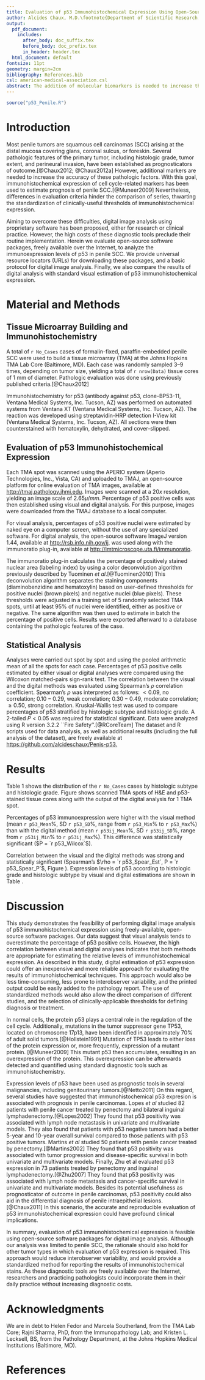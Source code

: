 ```yaml
---
title: Evaluation of p53 Immunohistochemical Expression Using Open-Source Software for Digital Image Analysis. A Tissue Microarray Study of Penile Squamous Cell Carcinomas
author: Alcides Chaux, M.D.\footnote{Department of Scientific Research, Norte University, Asunción; Centro para el Desarrollo de la Investigación Científica (CEDIC), Asunción} Arthur L. Burnett, M.D.\footnote{Department of Urology, Johns Hopkins Medical Institutions, Baltimore, MD} George J. Netto, M.D.\footnote{Departments of Urology, Oncology, and Pathology, Johns Hopkins Medical Institutions, Baltimore, MD}
output:
  pdf_document:
    includes:
      after_body: doc_suffix.tex
      before_body: doc_prefix.tex
      in_header: header.tex
  html_document: default
fontsize: 11pt
geometry: margin=2cm
bibliography: References.bib
csl: american-medical-association.csl
abstract: The addition of molecular biomarkers is needed to increase the accuracy of pathologic factors as prognosticators of outcome in penile squamous cell carcinomas (SCC). Evaluation of these biomarkers is usually carried out by immunohistochemistry. Herein we assess p53 immunohistochemical expression on tissue samples of penile SCC using freely-available, open-source software packages for digital image analysis. We also compared the results of digital analysis with standard visual estimation. Percentages of p53 positive cells were higher by visual estimation than by digital analysis. However, correlation was high between both methods. Our study shows that evaluation of p53 immunohistochemical expression is feasible using open-source software packages for digital image analysis. Although our analysis was limited to penile SCC, the rationale should also hold for other tumor types in which evaluation of p53 immunohistochemical expression is required. This approach would reduce interobserver variability, and would provide a standardized method for reporting the results of immunohistochemical stains. As these diagnostic tools are freely-available online, researchers and practicing pathologists could incorporate them in their daily practice without increasing diagnostic costs.
---
```


```r
source("p53_Penile.R")
```

# Introduction
Most penile tumors are squamous cell carcinomas (SCC) arising at the distal mucosa covering glans, coronal sulcus, or foreskin. Several pathologic features of the primary tumor, including histologic grade, tumor extent, and perineural invasion, have been established as prognosticators of outcome.[@Chaux2012; @Chaux2012a] However, additional markers are needed to increase the accuracy of these pathologic factors. With this goal, immunohistochemical expression of cell cycle-related markers has been used to estimate prognosis of penile SCC.[@Muneer2009] Nevertheless, differences in evaluation criteria hinder the comparison of series, thwarting the standardization of clinically-useful thresholds of immunohistochemical expression.

Aiming to overcome these difficulties, digital image analysis using proprietary software has been proposed, either for research or clinical practice. However, the high costs of these diagnostic tools preclude their routine implementation. Herein we evaluate open-source software packages, freely available over the Internet, to analyze the immunoexpression levels of p53 in penile SCC. We provide universal resource locators (URLs) for downloading these packages, and a basic protocol for digital image analysis. Finally, we also compare the results of digital analysis with standard visual estimation of p53 immunohistochemical expression.

# Material and Methods
## Tissue Microarray Building and Immunohistochemistry
A total of `r No_Cases` cases of formalin-fixed, paraffin-embedded penile SCC were used to build a tissue microarray (TMA) at the Johns Hopkins TMA Lab Core (Baltimore, MD). Each case was randomly sampled 3–9 times, depending on tumor size, yielding a total of `r nrow(Data)` tissue cores of 1 mm of diameter. Pathologic evaluation was done using previously published criteria.[@Chaux2012]

Immunohistochemistry for p53 (antibody against p53, clone-BP53-11, Ventana Medical Systems, Inc. Tucson, AZ) was performed on automated systems from Ventana XT (Ventana Medical Systems, Inc. Tucson, AZ). The reaction was developed using streptavidin-HRP detection I-View kit (Ventana Medical Systems, Inc. Tucson, AZ). All sections were then counterstained with hematoxylin, dehydrated, and cover-slipped.

## Evaluation of p53 Immunohistochemical Expression
Each TMA spot was scanned using the APERIO system (Aperio Technologies, Inc., Vista, CA) and uploaded to TMAJ, an open-source platform for online evaluation of TMA images, available at <http://tmaj.pathology.jhmi.edu>. Images were scanned at a $20x$ resolution, yielding an image scale of $2.65 \mu/mm$. Percentage of p53 positive cells was then established using visual and digital analysis. For this purpose, images were downloaded from the TMAJ database to a local computer.

For visual analysis, percentages of p53 positive nuclei were estimated by naked eye on a computer screen, without the use of any specialized software. For digital analysis, the open-source software ImageJ version 1.44, available at <http://rsb.info.nih.gov/ij>, was used along with the immunoratio plug-in, available at <http://imtmicroscope.uta.fi/immunoratio>.

The immunoratio plug-in calculates the percentage of positively stained nuclear area (labeling index) by using a color deconvolution algorithm previously described by Tuominen *et al*.[@Tuominen2010] This deconvolution algorithm separates the staining components (diaminobenzidine and hematoxylin) based on user-defined thresholds for positive nuclei (brown pixels) and negative nuclei (blue pixels). These thresholds were adjusted in a training set of 5 randomly selected TMA spots, until at least 95% of nuclei were identified, either as positive or negative. The same algorithm was then used to estimate in batch the percentage of positive cells. Results were exported afterward to a database containing the pathologic features of the case.

## Statistical Analysis
Analyses were carried out spot by spot and using the pooled arithmetic mean of all the spots for each case. Percentages of p53 positive cells estimated by either visual or digital analyses were compared using the Wilcoxon matched-pairs sign-rank test. The correlation between the visual and the digital methods was evaluated using Spearman’s $\rho$ correlation coefficient. Spearman’s $\rho$ was interpreted as follows: $< 0.09$, no correlation; $0.10-0.29$, weak correlation; $0.30-0.49$, moderate correlation; $\geq 0.50$, strong correlation. Kruskal-Wallis test was used to compare percentages of p53 stratified by histologic subtype and histologic grade. A 2-tailed $P < 0.05$ was required for statistical significant. Data were analyzed using R version 3.2.2 ``Fire Safety''.[@RCoreTeam] The dataset and R scripts used for data analysis, as well as additional results (including the full analysis of the dataset), are freely available at <https://github.com/alcideschaux/Penis-p53.>

\begin{figure*}
  \centering
  \includegraphics[width=\linewidth]{Fig1}
  \caption{Output of digital analysis for p53 expression. The left figure is the original p53-stained tissue microarray spot. The right figure shows the results of the digital analysis. Detailed description of the algorithm used for digital analysis is provided at \url{http://imtmicroscope.uta.fi/immunoratio}.}
  \label{Fig1}
\end{figure*}

\begin{figure*}
\centering
  \includegraphics[width=\linewidth]{Fig2}
  \caption{Immunohistochemical Expression of p53 by Visual and Digital Evaluation. A) Boxplots showing the distribution of p53 positive cells with higher percentages using the visual estimation; B) Scatter plot of p53 immunohistochemical expression by visual estimation and digital analysis showing a high correlation between these 2 methods. The blue line represents the regression line. For both plots base-10 logarithmic transformation of p53 percentages were used to aid in data visualization.}
  \label{Fig2}
\end{figure*}

\begin{table*}
\centering
\caption {Mean Percentage and Standard Deviation of p53 Positive Cells using Visual Estimation and Digital Analysis, by Histologic Subtype and Grade}
\label{Tab1}
\begin{tabular}{lccccc}
\hline
~ & No. cases & Visual estimation & P value & Digital estimation & P value \\
\hline
\textbf{Histologic subtype} & ~ & ~ & `r KW_p53_s` & ~ & `r KW_ijp53_s` \\
\hspace{2ex} Usual SCC
  & `r T1_s[1,2]`
  & `r T1_p53_s[1,3]` (`r T1_p53_s[1,4]`)
  & ~
  & `r T1_p53_s[1,5]` (`r T1_p53_s[1,6]`)
  & ~  \\
\hspace{2ex} Warty-basaloid SCC
  & `r T1_s[2,2]`
  & `r T1_p53_s[2,3]` (`r T1_p53_s[2,4]`)
  & ~
  & `r T1_p53_s[2,5]` (`r T1_p53_s[2,6]`)
  & ~ \\
\hspace{2ex} Basaloid SCC
  & `r T1_s[3,2]`
  & `r T1_p53_s[3,3]` (`r T1_p53_s[3,4]`)
  & ~
  & `r T1_p53_s[3,5]` (`r T1_p53_s[3,6]`)
  & ~ \\
\hspace{2ex} Warty SCC
  & `r T1_s[4,2]`
  & `r T1_p53_s[4,3]` (`r T1_p53_s[4,4]`)
  & ~
  & `r T1_p53_s[4,5]` (`r T1_p53_s[4,6]`)
  & ~ \\
\hspace{2ex} Papillary SCC
  & `r T1_s[5,2]`
  & `r T1_p53_s[5,3]` (`r T1_p53_s[5,4]`)
  & ~
  & `r T1_p53_s[5,5]` (`r T1_p53_s[5,6]`)
  & ~ \\
\textbf{Histologic grade} & ~ & ~ & `r KW_p53_hg` & ~ & `r KW_ijp53_hg` \\
\hspace{2ex} Grade 1
  & `r T1_hg[1,2]`
  & `r T1_p53_hg[1,3]` (`r T1_p53_hg[1,4]`)
  & ~
  & `r T1_p53_hg[1,5]` (`r T1_p53_hg[1,6]`)
  & ~ \\
\hspace{2ex} Grade 2
  & `r T1_hg[2,2]`
  & `r T1_p53_hg[2,3]` (`r T1_p53_hg[2,4]`)
  & ~
  & `r T1_p53_hg[2,5]` (`r T1_p53_hg[2,6]`)
  & ~ \\
\hspace{2ex} Grade 3
  & `r T1_hg[3,2]`
  & `r T1_p53_hg[3,3]` (`r T1_p53_hg[3,4]`)
  & ~
  & `r T1_p53_hg[3,5]` (`r T1_p53_hg[3,6]`)
  & ~ \\
\hline
\end{tabular}
\end{table*}

# Results
Table 1 shows the distribution of the `r No_Cases` cases by histologic subtype and histologic grade. Figure \ref{Fig1} shows scanned TMA spots of H&E and p53-stained tissue cores along with the output of the digital analysis for 1 TMA spot.

Percentages of p53 immunoexpression were higher with the visual method (mean `r p53_Mean`%, SD `r p53_SD`%, range from `r p53_Min`% to `r p53_Max`%) than with the digital method (mean `r p53ij_Mean`%, SD `r p53ij_SD`%, range from `r p53ij_Min`% to `r p53ij_Max`%). This difference was statistically significant ($P = `r p53_Wilcox`$).

Correlation between the visual and the digital methods was strong and statistically significant (Spearman's $\rho = `r p53_Spear_Est`, P = `r p53_Spear_P`$, Figure \ref{Fig2}). Expression levels of p53 according to histologic grade and histologic subtype by visual and digital estimations are shown in Table \ref{Tab1}.

# Discussion
This study demonstrates the feasibility of performing digital image analysis of p53 immunohistochemical expression using freely-available, open-source software packages. Our data suggest that visual analysis tends to overestimate the percentage of p53 positive cells. However, the high correlation between visual and digital analyses indicates that both methods are appropriate for estimating the relative levels of immunohistochemical expression. As described in this study, digital estimation of p53 expression could offer an inexpensive and more reliable approach for evaluating the results of immunohistochemical techniques. This approach would also be less time-consuming, less prone to interobserver variability, and the printed output could be easily added to the pathology report. The use of standardized methods would also allow the direct comparison of different studies, and the selection of clinically-applicable thresholds for defining diagnosis or treatment.

In normal cells, the protein p53 plays a central role in the regulation of the cell cycle. Additionally, mutations in the tumor suppressor gene TP53, located on chromosome 17p13, have been identified in approximately 70% of adult solid tumors.[@Hollstein1991] Mutation of TP53 leads to either loss of the protein expression or, more frequently, expression of a mutant protein. [@Muneer2009] This mutant p53 then accumulates, resulting in an overexpression of the protein. This overexpression can be afterwards detected and quantified using standard diagnostic tools such as immunohistochemistry.

Expression levels of p53 have been used as prognostic tools in several malignancies, including genitourinary tumors.[@Netto2011] On this regard, several studies have suggested that immunohistochemical p53 expresion is associated with prognosis in penile carcinomas. Lopes *et al* studied 82 patients with penile cancer treated by penectomy and bilateral inguinal lymphadenectomy.[@Lopes2002] They found that p53 positivity was associated with lymph node metastasis in univariate and multivariate models. They also found that patients with p53 negative tumors had a better 5-year and 10-year overall survival compared to those patients with p53 positive tumors. Martins *et al* studied 50 patients with penile cancer treated by penectomy.[@Martins2002] They found that p53 positivity was associated with tumor progression and disease-specific survival in both univariate and multivariate models. Finally, Zhu et al evaluated p53 expression in 73 patients treated by penectomy and inguinal lymphadenectomy.[@Zhu2007] They found that p53 positivity was associated with lymph node metastasis and cancer-specific survival in univariate and multivariate models. Besides its potential usefulness as prognosticator of outcome in penile carcinomas, p53 positivity could also aid in the differential diagnosis of penile intraepithelial lesions.[@Chaux2011] In this scenario, the accurate and reproducible evaluation of p53 immunohistochemical expression could have profound clinical implications.

In summary, evaluation of p53 immunohistochemical expression is feasible using open-source software packages for digital image analysis. Although our analysis was limited to penile SCC, the rationale should also hold for other tumor types in which evaluation of p53 expression is required. This approach would reduce interobserver variability, and would provide a standardized method for reporting the results of immunohistochemical stains. As these diagnostic tools are freely available over the Internet, researchers and practicing pathologists could incorporate them in their daily practice without increasing diagnostic costs.

# Acknowledgments
We are in debt to Helen Fedor and Marcela Southerland, from the TMA Lab Core; Rajni Sharma, PhD, from the Immunopathology Lab; and Kristen L. Lecksell, BS, from the Pathology Department, at the Johns Hopkins Medical Institutions (Baltimore, MD).

# References
